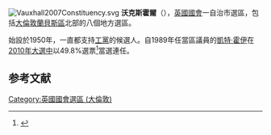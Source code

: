 [[File:Vauxhall2007Constituency.svg|right]]
'''沃克斯霍爾'''（{{lang-en|Vauxhall}}），[[英國|英國]][[英國國會|國會]]一自治市選區，包括[[大倫敦|大倫敦]][[蘭貝斯區|蘭貝斯區]]北部的八個地方選區。

始設於1950年，一直都支持[[工黨_(英國)|工黨]]的候選人。自1989年任當區議員的[[凱特·霍伊|凱特·霍伊]]在[[2010年英國大選|2010年大選中]]以49.8%選票<ref name="">{{cite news
|publisher=[[英國廣播公司|英國廣播公司]]
|date=2010年5月7日
|title=Election 2010/Constituency/Vauxhall
|url=http://news.bbc.co.uk/1/shared/election2010/results/constituency/e83.stm
|accessdate=2010年9月30日
|archive-date=2019年3月18日
|archive-url=https://web.archive.org/web/20190318181947/http://news.bbc.co.uk/1/shared/election2010/results/constituency/e83.stm
|dead-url=no
}}</ref>當選連任。

==参考文献==
<div class="references-small">
<references></references>
</div>

{{DEFAULTSORT:Vauxhall (UK Parliament constituency)}}
{{英國國會選區 (倫敦)}}
[[Category:英國國會選區_(大倫敦)|Category:英國國會選區 (大倫敦)]]